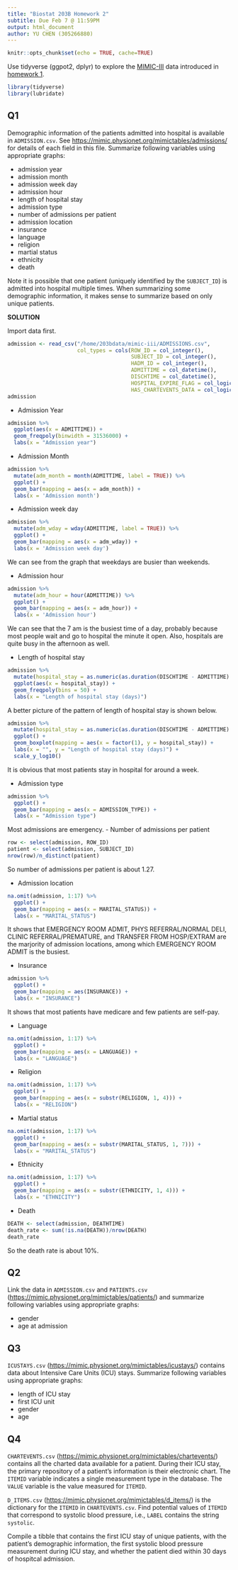 ```yaml
---
title: "Biostat 203B Homework 2"
subtitle: Due Feb 7 @ 11:59PM
output: html_document
author: YU CHEN (305266880)
---
```


```r
knitr::opts_chunk$set(echo = TRUE, cache=TRUE)
```

Use tidyverse (ggpot2, dplyr) to explore the [MIMIC-III](https://mimic.physionet.org) data introduced in [homework 1](https://ucla-biostat203b-2020winter.github.io/hw/hw1/hw1.html).
```r
library(tidyverse)
library(lubridate)
```

## Q1

Demographic information of the patients admitted into hospital is available in `ADMISSION.csv`. See <https://mimic.physionet.org/mimictables/admissions/> for details of each field in this file. Summarize following variables using appropriate graphs:   

  - admission year  
- admission month  
- admission week day  
- admission hour  
- length of hospital stay  
- admission type  
- number of admissions per patient  
- admission location  
- insurance  
- language  
- religion  
- martial status  
- ethnicity  
- death 

Note it is possible that one patient (uniquely identified by the `SUBJECT_ID`) is admitted into hospital multiple times. When summarizing some demographic information, it makes sense to summarize based on only unique patients. 

**SOLUTION**

Import data first.
```r
admission <- read_csv("/home/203bdata/mimic-iii/ADMISSIONS.csv",
                      col_types = cols(ROW_ID = col_integer(),
                                       SUBJECT_ID = col_integer(),
                                       HADM_ID = col_integer(),
                                       ADMITTIME = col_datetime(),
                                       DISCHTIME = col_datetime(),
                                       HOSPITAL_EXPIRE_FLAG = col_logical(),
                                       HAS_CHARTEVENTS_DATA = col_logical()))
admission
```

- Admission Year
```r
admission %>%
  ggplot(aes(x = ADMITTIME)) + 
  geom_freqpoly(binwidth = 31536000) + 
  labs(x = "Admission year")
```

- Admission Month
```r
admission %>%
  mutate(adm_month = month(ADMITTIME, label = TRUE)) %>%
  ggplot() + 
  geom_bar(mapping = aes(x = adm_month)) + 
  labs(x = 'Admission month')
```

- Admission week day
```r
admission %>%
  mutate(adm_wday = wday(ADMITTIME, label = TRUE)) %>%
  ggplot() + 
  geom_bar(mapping = aes(x = adm_wday)) + 
  labs(x = 'Admission week day')
```

We can see from the graph that weekdays are busier than weekends.

- Admission hour
```r
admission %>%
  mutate(adm_hour = hour(ADMITTIME)) %>%
  ggplot() + 
  geom_bar(mapping = aes(x = adm_hour)) + 
  labs(x = 'Admission hour')
```

We can see that the 7 am is the busiest time of a day, probably because most people wait and go to hospital the minute it open. Also, hospitals are quite busy in the afternoon as well.

- Length of hospital stay
```r
admission %>%
  mutate(hospital_stay = as.numeric(as.duration(DISCHTIME - ADMITTIME) / 86400)) %>%
  ggplot(aes(x = hospital_stay)) +
  geom_freqpoly(bins = 50) +
  labs(x = "Length of hospital stay (days)")
```

A better picture of the pattern of length of hospital stay is shown below.
```r
admission %>%
  mutate(hospital_stay = as.numeric(as.duration(DISCHTIME - ADMITTIME) / 86400)) %>%
  ggplot() +
  geom_boxplot(mapping = aes(x = factor(1), y = hospital_stay)) +
  labs(x = "", y = "Length of hospital stay (days)") + 
  scale_y_log10()
```

It is obvious that most patients stay in hospital for around a week.

- Admission type 
```r
admission %>%
  ggplot() + 
  geom_bar(mapping = aes(x = ADMISSION_TYPE)) + 
  labs(x = "Admission type")
```

Most admissions are emergency.
- Number of admissions per patient
```r
row <- select(admission, ROW_ID)
patient <- select(admission, SUBJECT_ID)
nrow(row)/n_distinct(patient)
```

So number of admissions per patient is about 1.27.

- Admission location
```r
na.omit(admission, 1:17) %>%
  ggplot() + 
  geom_bar(mapping = aes(x = MARITAL_STATUS)) + 
  labs(x = "MARITAL_STATUS")
```

It shows that EMERGENCY ROOM ADMIT, PHYS REFERRAL/NORMAL DELI, CLINIC REFERRAL/PREMATURE, and TRANSFER FROM HOSP/EXTRAM are the marjority of admission locations, among which EMERGENCY ROOM ADMIT is the busiest.

- Insurance
```r
admission %>%
  ggplot() + 
  geom_bar(mapping = aes(INSURANCE)) + 
  labs(x = "INSURANCE")
```

It shows that most patients have medicare and few patients are self-pay.

- Language 
```r
na.omit(admission, 1:17) %>%
  ggplot() + 
  geom_bar(mapping = aes(x = LANGUAGE)) + 
  labs(x = "LANGUAGE")
```

- Religion 
```r
na.omit(admission, 1:17) %>%
  ggplot() + 
  geom_bar(mapping = aes(x = substr(RELIGION, 1, 4))) +
  labs(x = "RELIGION")
```

- Martial status 
```r
na.omit(admission, 1:17) %>%
  ggplot() + 
  geom_bar(mapping = aes(x = substr(MARITAL_STATUS, 1, 7))) +
  labs(x = "MARITAL_STATUS")
```

- Ethnicity  
```r
na.omit(admission, 1:17) %>%
  ggplot() + 
  geom_bar(mapping = aes(x = substr(ETHNICITY, 1, 4))) +
  labs(x = "ETHNICITY")
```

- Death 
```r
DEATH <- select(admission, DEATHTIME)
death_rate <- sum(!is.na(DEATH))/nrow(DEATH)
death_rate
```

So the death rate is about 10%.

## Q2

Link the data in `ADMISSION.csv` and `PATIENTS.csv` (<https://mimic.physionet.org/mimictables/patients/>) and summarize following variables using appropriate graphs:  

- gender  
- age at admission 

## Q3

`ICUSTAYS.csv` (<https://mimic.physionet.org/mimictables/icustays/>) contains data about Intensive Care Units (ICU) stays. Summarize following variables using appropriate graphs:  

- length of ICU stay  
- first ICU unit  
- gender  
- age  

## Q4 

`CHARTEVENTS.csv` (<https://mimic.physionet.org/mimictables/chartevents/>) contains all the charted data available for a patient. During their ICU stay, the primary repository of a patient’s information is their electronic chart. The `ITEMID` variable indicates a single measurement type in the database. The `VALUE` variable is the value measured for `ITEMID`. 

`D_ITEMS.csv` (<https://mimic.physionet.org/mimictables/d_items/>) is the dictionary for the `ITEMID` in `CHARTEVENTS.csv`. Find potential values of `ITEMID` that correspond to systolic blood pressure, i.e., `LABEL` contains the string `systolic`. 

Compile a tibble that contains the first ICU stay of unique patients, with the patient's demographic information, the first systolic blood pressure measurement during ICU stay, and whether the patient died within 30 days of hospitcal admission.